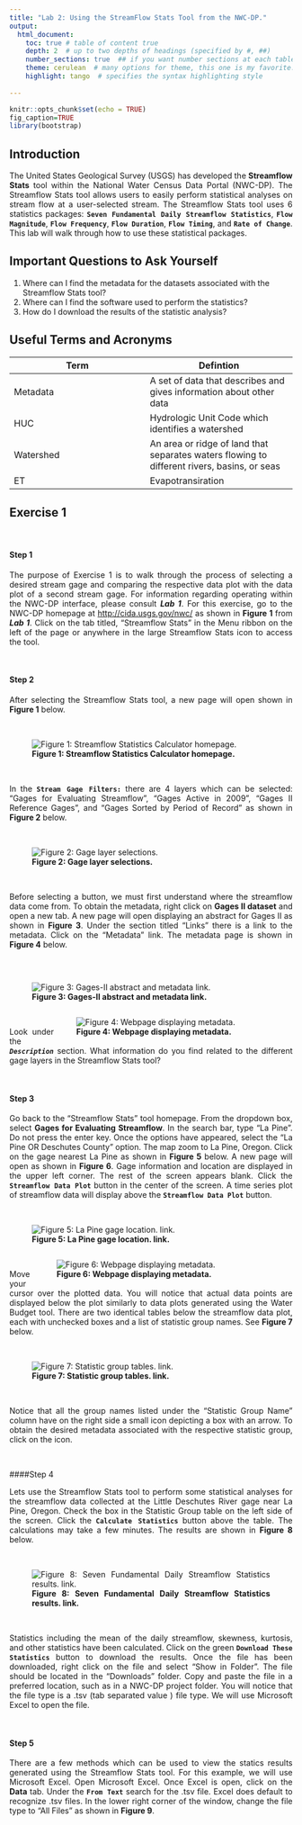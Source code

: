 ```yaml
---
title: "Lab 2: Using the StreamFlow Stats Tool from the NWC-DP."
output: 
  html_document:
    toc: true # table of content true
    depth: 2  # up to two depths of headings (specified by #, ##)
    number_sections: true  ## if you want number sections at each table header
    theme: cerulean  # many options for theme, this one is my favorite.
    highlight: tango  # specifies the syntax highlighting style
  
---
```


```r
knitr::opts_chunk$set(echo = TRUE)
fig_caption=TRUE
library(bootstrap)
```


## Introduction
<div style="text-align:justify">
The United States Geological Survey (USGS) has developed the **Streamflow Stats** tool within the National Water Census Data Portal (NWC-DP).  The Streamflow Stats tool allows users to easily perform statistical analyses on stream flow at a user-selected stream.  The Streamflow Stats tool uses 6 statistics packages: **`Seven Fundamental Daily Streamflow Statistics`**, **`Flow Magnitude`**, **`Flow Frequency`**, **`Flow Duration`**, **`Flow Timing`**, and **`Rate of Change`**.  This lab will walk through how to use these statistical packages. 
</div>
## Important Questions to Ask Yourself

1. Where can I find the metadata for the datasets associated with the Streamflow Stats tool?
2. Where can I find the software used to perform the statistics?
3. How do I download the results of the statistic analysis?

## Useful Terms and Acronyms

Term         | Defintion
------------ | -------------
Metadata     | A set of data that describes and gives information about other data
HUC          | Hydrologic Unit Code which identifies a watershed
Watershed    | An area or ridge of land that separates waters flowing to different rivers, basins, or seas
ET           | Evapotransiration

## Exercise 1

<br>

#### Step 1
<div style="text-align:justify">
The purpose of Exercise 1 is to walk through the process of selecting a desired stream gage and comparing the respective data plot with the data plot of a second stream gage.  For information regarding operating within the NWC-DP interface, please consult **_Lab 1_**.  For this exercise, go to the NWC-DP homepage at <http://cida.usgs.gov/nwc/> as shown in **Figure 1** from **_Lab 1_**.  Click on the tab titled, "Streamflow Stats" in the Menu ribbon on the left of the page or anywhere in the large Streamflow Stats icon to access the tool.
</div>

<br>

#### Step 2
<div style="text-align:justify">
After selecting the Streamflow Stats tool, a new page will open shown in **Figure 1** below. 
</div>

<br>

![**Figure 1: Streamflow Statistics Calculator homepage.**](https://raw.githubusercontent.com/jnelson7/NWCEd/master/inst/Lab2%20NWC-DP%20Images/Figure1StreamflowStatsHomepage.JPG)

<br>

<div style="text-align:justify">
In the **`Stream Gage Filters:`** there are 4 layers which can be selected: "Gages for Evaluating Streamflow", "Gages Active in 2009", "Gages II Reference Gages", and "Gages Sorted by Period of Record" as shown in **Figure 2** below.
</div>

<br>

![**Figure 2: Gage layer selections.** ](https://raw.githubusercontent.com/jnelson7/NWCEd/master/inst/Lab2%20NWC-DP%20Images/Figure4StreamflowGageFilter.JPG)

<br>

<div style="text-align:justify">
Before selecting a button, we must first understand where the streamflow data come from.  To obtain the metadata, right click on **Gages II dataset** and open a new tab.  A new page will open displaying an abstract for Gages II as shown in **Figure 3**.  Under the section titled "Links" there is a link to the metadata.  Click on the "Metadata" link.  The metadata page is shown in **Figure 4** below.
</div>

<br>

<div style= "width: 425px; height= 300px; float: left">
![**Figure 3: Gages-II abstract and metadata link.**](https://raw.githubusercontent.com/jnelson7/NWCEd/master/inst/Lab2%20NWC-DP%20Images/Figure3MetaDataLink.JPG) 
</div><div style= "width: 425px; height= 300px; float: right">
![**Figure 4: Webpage displaying metadata.**](https://raw.githubusercontent.com/jnelson7/NWCEd/master/inst/Lab2%20NWC-DP%20Images/Figure2MetaDataHomePage.JPG) 
</div>

<br>

<div style="text-align:justify; clear: left">
<br>

Look under the _**`Description`**_ section. What information do you find related to the different gage layers in the Streamflow Stats tool?

<br>

#### Step 3
<div style="text-align:justify">
Go back to the "Streamflow Stats" tool homepage.  From the dropdown box, select **Gages for Evaluating Streamflow**.  In the search bar, type "La Pine".  Do not press the enter key.  Once the options have appeared, select the "La Pine OR Deschutes County" option.  The map zoom to La Pine, Oregon.  Click on the gage nearest La Pine as shown in **Figure 5** below.  A new page will open as shown in **Figure 6**.  Gage information and location are displayed in the upper left corner.  The rest of the screen appears blank.  Click the **`Streamflow Data Plot`** button in the center of the screen.  A time series plot of streamflow data will display above the **`Streamflow Data Plot`** button.
</div>

<br>
<div style= "width: 400px; height= 300px; float: left">
![**Figure 5: La Pine gage location. link.**](https://raw.githubusercontent.com/jnelson7/NWCEd/master/inst/Lab2%20NWC-DP%20Images/Figure5LaPineArrow.JPG) 
</div><div style= "width: 460px; height= 300px; float: right">
![**Figure 6: Webpage displaying metadata.**](https://raw.githubusercontent.com/jnelson7/NWCEd/master/inst/Lab2%20NWC-DP%20Images/Figure6LaPineGageComparisonBlank.JPG) 
</div>

<br>

<div style="text-align:justify; clear: left">
<br>

<div style="text-align:justify">
Move your cursor over the plotted data.  You will notice that actual data points are displayed below the plot similarly to data plots generated using the Water Budget tool.  There are two identical tables below the streamflow data plot, each with unchecked boxes and a list of statistic group names.  See **Figure 7** below.
</div>
<br>

![**Figure 7: Statistic group tables. link.**](https://raw.githubusercontent.com/jnelson7/NWCEd/master/inst/Lab2%20NWC-DP%20Images/Figure7StatisticGroups.JPG)

<br>
<div style="text-align:justify">
Notice that all the group names listed under the "Statistic Group Name" column have on the right side a small icon depicting a box with an arrow.  To obtain the desired metadata associated with the respective statistic group, click on the icon.  
</div>
<br>

####Step 4
<div style="text-align:justify">
Lets use the Streamflow Stats tool to perform some statistical analyses for the streamflow data collected at the Little Deschutes River gage near La Pine, Oregon.  Check the box in the Statistic Group table on the left side of the screen.  Click the **`Calculate Statistics`** button above the table.  The calculations may take a few minutes.  The results are shown in **Figure 8** below.
</div>
<br>

![**Figure 8: Seven Fundamental Daily Streamflow Statistics results. link.**](https://raw.githubusercontent.com/jnelson7/NWCEd/master/inst/Lab2%20NWC-DP%20Images/Figure8StatsResults.JPG)

<br>

<div style="text-align:justify">
Statistics including the mean of the daily streamflow, skewness, kurtosis, and other statistics have been calculated.  Click on the green **`Download These Statistics`** button to download the results.  Once the file has been downloaded, right click on the file and select "Show in Folder".  The file should be located in the "Downloads" folder.  Copy and paste the file in a preferred location, such as in a NWC-DP project folder.  You will notice that the file type is a .tsv (tab separated value ) file type.  We will use Microsoft Excel to open the file.
</div>

<br>

#### Step 5
<div style="text-align:justify">
There are a few methods which can be used to view the statics results generated using the Streamflow Stats tool.  For this example, we will use Microsoft Excel.  Open Microsoft Excel.  Once Excel is open, click on the **Data** tab.  Under the **`From Text`** search for the .tsv file.  Excel does default to recognize .tsv files.  In the lower right corner of the window, change the file type to "All Files" as shown in **Figure 9**.


